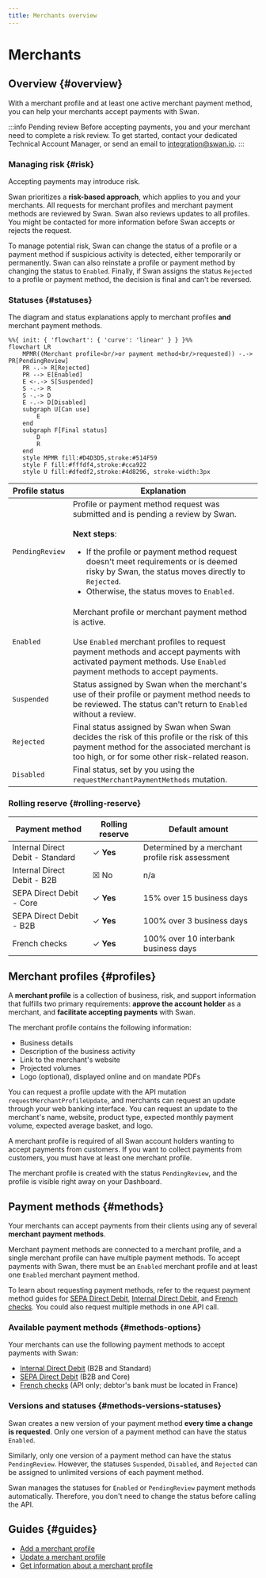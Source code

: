 ```yaml
---
title: Merchants overview
---
```


# Merchants


> <MerchantsDefinition />

## Overview {#overview}

With a merchant profile and at least one active merchant payment method, you can help your merchants accept payments with Swan.

:::info Pending review
Before accepting payments, you and your merchant need to complete a risk review.
To get started, contact your dedicated Technical Account Manager, or send an email to integration@swan.io.
:::

### Managing risk {#risk}

Accepting payments may introduce risk.

Swan prioritizes a **risk-based approach**, which applies to you and your merchants.
All requests for merchant profiles and merchant payment methods are reviewed by Swan.
Swan also reviews updates to all profiles.
You might be contacted for more information before Swan accepts or rejects the request.

To manage potential risk, Swan can change the status of a profile or a payment method if suspicious activity is detected, either temporarily or permanently.
Swan can also reinstate a profile or payment method by changing the status to `Enabled`.
Finally, if Swan assigns the status `Rejected` to a profile or payment method, the decision is final and can't be reversed.

### Statuses {#statuses}

The diagram and status explanations apply to merchant profiles **and** merchant payment methods.

```mermaid
%%{ init: { 'flowchart': { 'curve': 'linear' } } }%%
flowchart LR
    MPMR((Merchant profile<br/>or payment method<br/>requested)) -.-> PR[PendingReview]
    PR -.-> R[Rejected]
    PR --> E[Enabled]
    E <-.-> S[Suspended]
    S -.-> R
    S -.-> D
    E -.-> D[Disabled]
    subgraph U[Can use]
        E
    end
    subgraph F[Final status]
        D
        R
    end
    style MPMR fill:#D4D3D5,stroke:#514F59
    style F fill:#fffdf4,stroke:#cca922
    style U fill:#dfedf2,stroke:#4d8296, stroke-width:3px
```

| Profile status | Explanation |
|---|---|
| `PendingReview` | Profile or payment method request was submitted and is pending a review by Swan.<br/><br/>**Next steps**:<ul><li>If the profile or payment method request doesn't meet requirements or is deemed risky by Swan, the status moves directly to `Rejected`.</li><li>Otherwise, the status moves to `Enabled`.</li></ul> |
| `Enabled` | Merchant profile or merchant payment method is active.<br /><br />Use `Enabled` merchant profiles to request payment methods and accept payments with activated payment methods. Use `Enabled` payment methods to accept payments. |
| `Suspended` | Status assigned by Swan when the merchant's use of their profile or payment method needs to be reviewed. The status can't return to `Enabled` without a review. |
| `Rejected` | Final status assigned by Swan when Swan decides the risk of this profile or the risk of this payment method for the associated merchant is too high, or for some other risk-related reason. |
| `Disabled` | Final status, set by you using the `requestMerchantPaymentMethods` mutation. |

### Rolling reserve {#rolling-reserve}


<RollingReserve />

| Payment method | Rolling reserve | Default amount |
| --- | --- | --- |
| Internal Direct Debit - Standard | ✓ **Yes** | Determined by a merchant profile risk assessment |
| Internal Direct Debit - B2B | ☒ No | n/a |
| SEPA Direct Debit - Core | ✓ **Yes** | 15% over 15 business days |
| SEPA Direct Debit - B2B | ✓ **Yes** | 100% over 3 business days |
| French checks | ✓ **Yes** | 100% over 10 interbank business days |

## Merchant profiles {#profiles}

A **merchant profile** is a collection of business, risk, and support information that fulfills two primary requirements: **approve the account holder** as a merchant, and **facilitate accepting payments** with Swan.

The merchant profile contains the following information:

- Business details
- Description of the business activity
- Link to the merchant's website
- Projected volumes
- Logo (optional), displayed online and on mandate PDFs

You can request a profile update with the API mutation `requestMerchantProfileUpdate`, and merchants can request an update through your web banking interface.
You can request an update to the merchant's name, website, product type, expected monthly payment volume, expected average basket, and logo.

A merchant profile is required of all Swan account holders wanting to accept payments from customers.
If you want to collect payments from customers, you must have at least one merchant profile.

The merchant profile is created with the status `PendingReview`, and the profile is visible right away on your Dashboard.

## Payment methods {#methods}

Your merchants can accept payments from their clients using any of several **merchant payment methods**.

Merchant payment methods are connected to a merchant profile, and a single merchant profile can have multiple payment methods.
To accept payments with Swan, there must be an `Enabled` merchant profile and at least one `Enabled` merchant payment method.

To learn about requesting payment methods, refer to the request payment method guides for [SEPA Direct Debit](./sdd/guide-request.mdx), [Internal Direct Debit](./idd/guide-request.mdx), and [French checks](./checks/guide-request.mdx).
You could also request multiple methods in one API call.

### Available payment methods {#methods-options}

Your merchants can use the following payment methods to accept payments with Swan:

- [Internal Direct Debit](./idd/index.mdx) (B2B and Standard)
- [SEPA Direct Debit](./sdd/index.mdx) (B2B and Core)
- [French checks](./checks/index.mdx) (API only; debtor's bank must be located in France)

### Versions and statuses {#methods-versions-statuses}

Swan creates a new version of your payment method **every time a change is requested**.
Only one version of a payment method can have the status `Enabled`.

Similarly, only one version of a payment method can have the status `PendingReview`.
However, the statuses `Suspended`, `Disabled`, and `Rejected` can be assigned to unlimited versions of each payment method.

Swan manages the statuses for `Enabled` or `PendingReview` payment methods automatically.
Therefore, you don't need to change the status before calling the API.

## Guides {#guides}

- [Add a merchant profile](./profiles/guide-add.mdx)
- [Update a merchant profile](./profiles/guide-update.mdx)
- [Get information about a merchant profile](./profiles/guide-get-info.mdx)